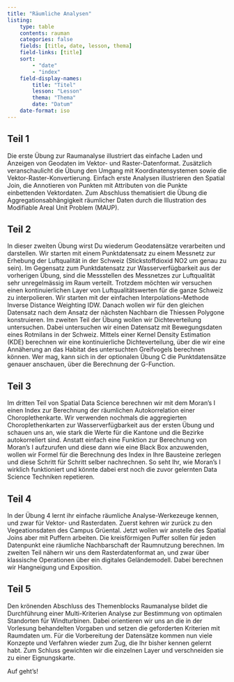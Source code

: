 ```yaml
---
title: "Räumliche Analysen"
listing: 
    type: table
    contents: rauman
    categories: false
    fields: [title, date, lesson, thema]
    field-links: [title]
    sort: 
        - "date"
        - "index"
    field-display-names:
        title: "Titel"
        lesson: "Lesson"
        thema: "Thema"
        date: "Datum"
    date-format: iso
---
```


## Teil 1

Die erste Übung zur Raumanalyse illustriert das einfache Laden und Anzeigen von Geodaten im Vektor- und Raster-Datenformat. Zusätzlich veranschaulicht die Übung den Umgang mit Koordinatensystemen sowie die Vektor-Raster-Konvertierung. Einfach erste Analysen illustrieren den Spatial Join, die Annotieren von Punkten mit Attributen von die Punkte einbettenden Vektordaten. Zum Abschluss thematisiert die Übung die Aggregationsabhängigkeit räumlicher Daten durch die Illustration des Modifiable Areal Unit Problem (MAUP). 

## Teil 2

In dieser zweiten Übung wirst Du wiederum Geodatensätze verarbeiten und darstellen. Wir starten mit einem Punktdatensatz zu einem Messnetz zur Erhebung der Luftqualität in der Schweiz (Stickstoffdioxid NO2 um genau zu sein). Im Gegensatz zum Punktdatensatz zur Wasserverfügbarkeit aus der vorherigen Übung, sind die Messstellen des Messnetzes zur Luftqualität sehr unregelmässig im Raum verteilt. Trotzdem möchten wir versuchen einen kontinuierlichen Layer von Luftqualitätswerten für die ganze Schweiz zu interpolieren. Wir starten mit der einfachen Interpolations-Methode Inverse Distance Weighting IDW. Danach wollen wir für den gleichen Datensatz nach dem Ansatz der nächsten Nachbarn die Thiessen Polygone konstruieren. Im zweiten Teil der Übung wollen wir Dichteverteilung untersuchen. Dabei untersuchen wir einen Datensatz mit Bewegungsdaten eines Rotmilans in der Schweiz. Mittels einer Kernel Density Estimation (KDE) berechnen wir eine kontinuierliche Dichteverteilung, über die wir eine Annäherung an das Habitat des untersuchten Greifvogels berechnen können. Wer mag, kann sich in der optionalen Übung C die Punktdatensätze genauer anschauen, über die Berechnung der G-Function.

## Teil 3

Im dritten Teil von Spatial Data Science berechnen wir mit dem Moran’s I einen Index zur Berechnung der räumlichen Autokorrelation einer Choroplethenkarte. Wir verwenden nochmals die aggregierten Choroplethenkarten zur Wasserverfügbarkeit aus der ersten Übung und schauen uns an, wie stark die Werte für die Kantone und die Bezirke autokorreliert sind. Anstatt einfach eine Funktion zur Berechnung von Moran’s I aufzurufen und diese dann wie eine Black Box anzuwenden, wollen wir Formel für die Berechnung des Index in Ihre Bausteine zerlegen und diese Schritt für Schritt selber nachrechnen. So seht Ihr, wie  Moran’s I wirklich funktioniert und könnte dabei erst noch die zuvor gelernten Data Science Techniken repetieren. 

## Teil 4

In der Übung 4 lernt ihr einfache räumliche Analyse-Werkezeuge kennen, und zwar für Vektor- und Rasterdaten. Zuerst kehren wir zurück zu den Vegeationsdaten des Campus Grüental. Jetzt wollen wir anstelle des Spatial Joins aber mit Puffern arbeiten. Die kreisförmigen Puffer sollen für jeden Datenpunkt eine räumliche Nachbarschaft der Raumnutzung berechnen. Im zweiten Teil nähern wir uns dem Rasterdatenformat an, und zwar über klassische Operationen über ein digitales Geländemodell. Dabei berechnen wir Hangneigung und Exposition.

## Teil 5

Den krönenden Abschluss des Themenblocks Raumanalyse bildet die Durchführung einer Multi-Kriterien Analyse zur Bestimmung von optimalen Standorten für Windturbinen. Dabei orientieren wir uns an die in der Vorlesung behandelten Vorgaben und setzen die geforderten Kriterien mit Raumdaten um. Für die Vorbereitung der Datensätze kommen nun viele Konzepte und Verfahren wieder zum Zug, die Ihr bisher kennen gelernt habt. Zum Schluss gewichten wir die einzelnen Layer und verschneiden sie zu einer Eignungskarte.

Auf geht’s!
